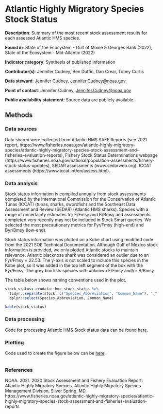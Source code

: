 # Atlantic Highly Migratory Species Stock Status 

**Description**:  Summary of the most recent stock assessment results for each assessed Atlantic HMS species. 

**Found in**: State of the Ecosystem - Gulf of Maine & Georges Bank (2022), State of the Ecosystem - Mid-Atlantic (2022)

**Indicator category**: Synthesis of published information

**Contributor(s)**: Jennifer Cudney, Ben Duffin, Dan Crear, Tobey Curtis
  
**Data steward**: Jennifer Cudney, <Jennifer.Cudney@noaa.gov>
  
**Point of contact**: Jennifer Cudney, <Jennifer.Cudney@noaa.gov>
  
**Public availability statement**: Source data are publicly available.

## Methods


### Data sources
Data shared were collected from Atlantic HMS SAFE Reports (see 2021 report, https://www.fisheries.noaa.gov/atlantic-highly-migratory-species/atlantic-highly-migratory-species-stock-assessment-and-fisheries-evaluation-reports), Fishery Stock Status Determinations webpage (https://www.fisheries.noaa.gov/national/population-assessments/fishery-stock-status-updates), SEDAR assessments (www.sedarweb.org), ICCAT assessments (https://www.iccat.int/en/assess.html).



### Data analysis
Stock status information is compiled annually from stock assessments completed by the International Commission for the Conservation of Atlantic Tunas (ICCAT) (tunas, sharks, swordfish) and the Southeast Data Assessment and Review (SEDAR) (Atlantic HMS sharks). Species with a range of uncertainty estimates for F/Fmsy and B/Bmsy and assessments completed very recently may not be included in Stock Smart queries. We selected the most precautionary metrics for Fyr/Fmsy (high-end) and Byr/Bmsy (low-end). 

Stock status information was plotted on a Kobe chart using modified code from the 2021 SOE Technical Documentation. Although Gulf of Mexico stock information is provided, we only plotted Atlantic stocks to maintain relevance. Atlantic blacknose shark was considered an outlier due to an Fyr/Fmsy = 22.53. The y-axis is not scaled to include this species in the Kobe plot, so it was added in the top left segment of the box with the Fyr/Fmsy. The grey box lists species with unknown F/Fmsy and/or B/Bmsy.


The table below shows naming conventions used in the plot. 
```r
stock_status<-ecodata::hms_stock_status %>% 
  tidyr::separate(stock, c("Species_Abbreviation", "Common_Name"), ":") %>% 
  dplyr::select(Species_Abbreviation, Common_Name)

kable(stock_status)
```

### Data processing
Code for processing Atlantic HMS Stock status data can be found [here](https://github.com/NOAA-EDAB/ecodata/blob/master/data-raw/get_hms_stock_status.R). 


### Plotting
Code used to create the figure below can be [here](https://raw.githubusercontent.com/NOAA-EDAB/ecodata/master/chunk-scripts/human_dimensions_MAB.Rmd-hms-stock-status.R).
```r

```

### References
NOAA. 2021. 2020 Stock Assessment and Fishery Evaluation Report: Atlantic Highly Migratory Species. Atlantic Highly Migratory Species Management Division, Silver Spring, MD. https://www.fisheries.noaa.gov/atlantic-highly-migratory-species/atlantic-highly-migratory-species-stock-assessment-and-fisheries-evaluation-reports


